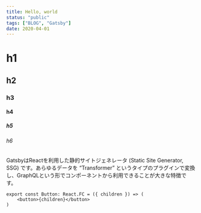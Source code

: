 ```yaml
---
title: Hello, world
status: "public"
tags: ["BLOG", "Gatsby"]
date: 2020-04-01
---
```



# h1

## h2

### h3

#### h4

##### h5

###### h6

GatsbyはReactを利用した静的サイトジェネレータ (Static Site Generator, SSG) です。あらゆるデータを “Transformer” というタイプのプラグインで変換し、GraphQLという形でコンポーネントから利用できることが大きな特徴です。

```tsx{2}:title=button.tsx
export const Button: React.FC = ({ children }) => (
    <button>{children}</button>
)
```
